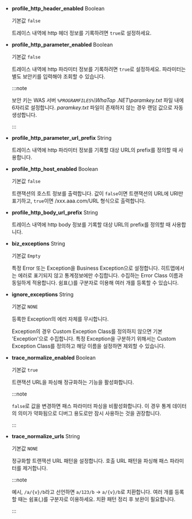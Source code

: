 * **profile_http_header_enabled** <span class='type'>Boolean</span>

  기본값 `false`
  
  트레이스 내역에 http 헤더 정보를 기록하려면 `true`로 설정하세요.

* **profile_http_parameter_enabled** <span class='type'>Boolean</span><ScrollToLink anchor='profile_http_parameter' />

  기본값 `false`

  트레이스 내역에 http 파라미터 정보를 기록하려면 `true`로 설정하세요. 파라미터는 별도 보안키를 입력해야 조회할 수 있습니다.

  :::note

  보안 키는 WAS 서버 *`%PROGRAMFILES%`\WhaTap .NET\paramkey.txt* 파일 내에 6자리로 설정합니다. *paramkey.txt* 파일이 존재하지 않는 경우 랜덤 값으로 자동 생성합니다.
  
  :::

* **profile_http_parameter_url_prefix** <span class='type'>String</span>

  트레이스 내역에 http 파라미터 정보를 기록할 대상 URL의 prefix를 정의할 때 사용합니다.

* **profile_http_host_enabled** <span class='type'>Boolean</span>
  
  기본값 `false`

  트랜잭션의 호스트 정보를 출력합니다. 값이 `false`이면 트랜잭션의 URL에 URI만 표기하고, `true`이면 /xxx.aaa.com/URL 형식으로 출력합니다.

* **profile_http_body_url_prefix** <span class='type'>String</span>

  트레이스 내역에 http body 정보를 기록할 대상 URL의 prefix를 정의할 때 사용합니다.

* **biz_exceptions** <span class='type'>String</span>
  
  기본값 `Empty`

  특정 Error 또는 Exception을 Business Exception으로 설정합니다. 히트맵에서는 에러로 표기되지 않고 통계정보에만 수집합니다. 수집하는 Error Class 이름과 동일하게 적용합니다. 쉼표(,)를 구분자로 이용해 여러 개를 등록할 수 있습니다.

* **ignore_exceptions** <span class='type'>String</span>
  
  기본값 `NONE`
  
  등록한 Exception의 에러 자체를 무시합니다.

  Exception의 경우 Custom Exception Class를 정의하지 않으면 기본 'Exception'으로 수집합니다. 특정 Exception을 구분하기 위해서는 Custom Exception Class를 정의하고 해당 이름을 설정하면 제외할 수 있습니다.

* **trace_normalize_enabled** <span class='type'>Boolean</span>

  기본값 `true`

  트랜잭션 URL을 파싱해 정규화하는 기능을 활성화합니다.

  :::note
  
  `false`로 값을 변경하면 패스 파라미터 파싱을 비활성화합니다. 이 경우 통계 데이터의 의미가 약화됨으로 디버그 용도로만 잠시 사용하는 것을 권장합니다.
  
  :::

* **trace_normalize_urls** <span class='type'>String</span>

  기본값 `NONE`
  
  정규화할 트랜잭션 URL 패턴을 설정합니다. 호출 URL 패턴을 파싱해 패스 파라미터를 제거합니다.

  :::note
  
  예시, `/a/{v}/b`라고 선언하면 `a/123/b` → `a/{v}/b`로 치환합니다. 여러 개를 등록할 때는 쉼표(,)를 구분자로 이용하세요. 치환 패턴 정리 후 보완이 필요합니다.

  :::